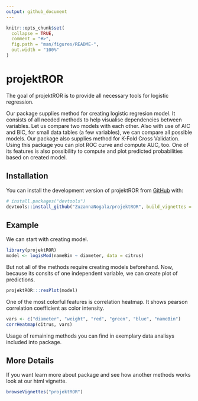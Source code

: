 ```yaml
---
output: github_document
---
```


<!-- README.md is generated from README.Rmd. Please edit that file -->

```r
knitr::opts_chunk$set(
  collapse = TRUE,
  comment = "#>",
  fig.path = "man/figures/README-",
  out.width = "100%"
)
```

# projektROR

<!-- badges: start -->
<!-- badges: end -->

The goal of projektROR is to provide all necessary tools for logistic regression. 

Our package supplies method for creating logistic regresion model. It consists of all needed methods to help visualise dependencies between variables. Let us compare two models with each other. Also with use of AIC and BIC, for small data tables (a few variables), we can compare all possible models. Our package also supplies method for K-Fold Cross Validation. Using this package you can plot ROC curve and compute AUC, too. One of its features is also possibility to compute and plot predicted probabilities based on created model.

## Installation

You can install the development version of projektROR from [GitHub](https://github.com/) with:

``` r
# install.packages("devtools")
devtools::install_github("ZuzannaNogala/projektROR", build_vignettes = TRUE)
```

## Example

We can start with creating model.

```r
library(projektROR)
model <- logisMod(nameBin ~ diameter, data = citrus)
```

But not all of the methods require creating models beforehand. Now, because its consits of one independent variable, we can create plot of predictions.

```r
projektROR:::resPlot(model)
```

One of the most colorful features is correlation heatmap. It shows pearson correlation coefficient as color intensity.

```r
vars <- c("diameter", "weight", "red", "green", "blue", "nameBin")
corrHeatmap(citrus, vars)
```

Usage of remaining methods you can find in exemplary data analisys included into package.

## More Details

If you want learn more about package and see how another methods works look at our html vignette.

```r
browseVignettes("projektROR")
```

